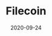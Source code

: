 ---
title: Filecoin
category: Partners
status: publish
date: 2020-09-24
slug: Filecoin is a decentralized data storage marketplace built on top of IPFS || Data Storage partner (USA)
website: https://docs.ipfs.io/concepts/case-study-iotex/
twitter:
logo:
featured_img: https://wp.gcap1.iotex.io/wp-content/uploads/2020/10/filecoin.jpg
telegram:
---